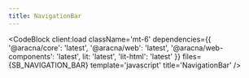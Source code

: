 ```yaml
---
title: NavigationBar
---
```



<NavigationBarComponentBlock client:load />

<CodeBlock
  client:load
  className='mt-6'
  dependencies={{
    '@aracna/core': 'latest',
    '@aracna/web': 'latest',
    '@aracna/web-components': 'latest',
    lit: 'latest',
    'lit-html': 'latest'
  }}
  files={SB_NAVIGATION_BAR}
  template='javascript'
  title='NavigationBar'
/>
